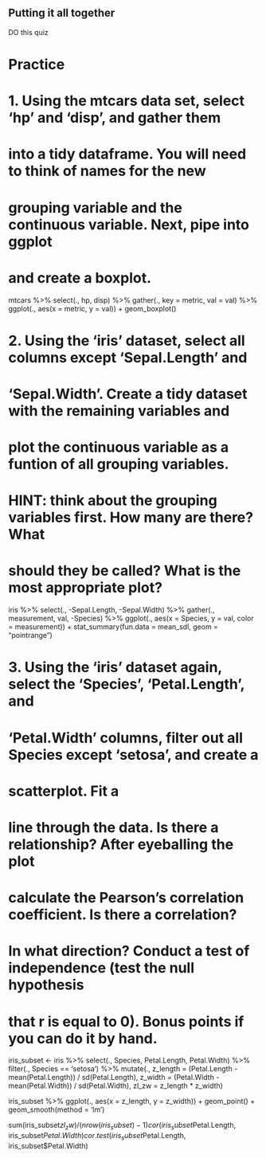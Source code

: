 ## Putting it all together

DO this quiz






# Practice
# 1. Using the mtcars data set, select 'hp' and 'disp', and gather them 
#    into a tidy dataframe. You will need to think of names for the new 
#    grouping variable and the continuous variable. Next, pipe into ggplot 
#    and create a boxplot. 

mtcars %>% 
  select(., hp, disp) %>% 
  gather(., key = metric, val = val) %>% 
  ggplot(., aes(x = metric, y = val)) + 
    geom_boxplot()

# 2. Using the 'iris' dataset, select all columns except 'Sepal.Length' and 
#    'Sepal.Width'. Create a tidy dataset with the remaining variables and 
#    plot the continuous variable as a funtion of all grouping variables. 
#    HINT: think about the grouping variables first. How many are there? What 
#    should they be called? What is the most appropriate plot?

iris %>% 
  select(., -Sepal.Length, -Sepal.Width) %>% 
  gather(., measurement, val, -Species) %>% 
  ggplot(., aes(x = Species, y = val, color = measurement)) + 
    stat_summary(fun.data = mean_sdl, geom = "pointrange")

# 3. Using the 'iris' dataset again, select the 'Species', 'Petal.Length', and 
#    'Petal.Width' columns, filter out all Species except 'setosa', and create a 
#    scatterplot. Fit a 
#    line through the data. Is there a relationship? After eyeballing the plot 
#    calculate the Pearson's correlation coefficient. Is there a correlation? 
#    In what direction? Conduct a test of independence (test the null hypothesis 
#    that r is equal to 0). Bonus points if you can do it by hand.

iris_subset <- iris %>% 
  select(., Species, Petal.Length, Petal.Width) %>% 
  filter(., Species == 'setosa') %>% 
  mutate(., z_length = (Petal.Length - mean(Petal.Length)) / sd(Petal.Length), 
            z_width = (Petal.Width - mean(Petal.Width)) / sd(Petal.Width), 
            zl_zw = z_length * z_width)

iris_subset %>%
  ggplot(., aes(x = z_length, y = z_width)) + 
    geom_point() + 
    geom_smooth(method = 'lm')

sum(iris_subset$zl_zw) / (nrow(iris_subset) - 1)
cor(iris_subset$Petal.Length, iris_subset$Petal.Width)
cor.test(iris_subset$Petal.Length, iris_subset$Petal.Width)

